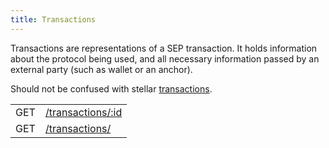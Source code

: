 ```yaml
---
title: Transactions
---
```



Transactions are representations of a SEP transaction. It holds information about the protocol being used, and all necessary information passed by an external party (such as wallet or an anchor).

Should not be confused with stellar [transactions](/docs/learn/glossary#transaction).

<EndpointsTable title="Endpoints">

| | |
| --- | --------------------- |
| GET | [/transactions/:id](../get-transaction.api.mdx) |
| GET | [/transactions/](../get-transactions.api.mdx) |

</EndpointsTable>
